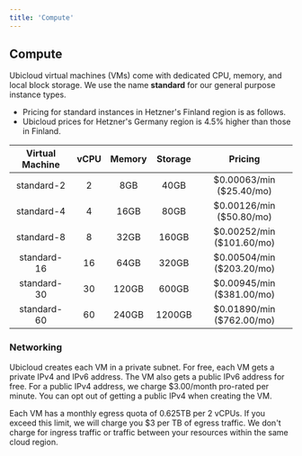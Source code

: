 ```yaml
---
title: 'Compute'
---
```


## Compute

Ubicloud virtual machines (VMs) come with dedicated CPU, memory, and local block storage. We use the name **standard** for our general purpose instance types.
- Pricing for standard instances in Hetzner's Finland region is as follows.
- Ubicloud prices for Hetzner's Germany region is 4.5% higher than those in Finland.

| Virtual Machine | vCPU | Memory | Storage |           Pricing           |
|:---------------:|:----:|:------:|:-------:|:---------------------------:|
|    standard-2   |   2  |   8GB  |   40GB  |  \$0.00063/min (\$25.40/mo) |
|    standard-4   |   4  |  16GB  |   80GB  |  \$0.00126/min (\$50.80/mo) |
|    standard-8   |   8  |  32GB  |  160GB  | \$0.00252/min (\$101.60/mo) |
|   standard-16   |  16  |  64GB  |  320GB  | \$0.00504/min (\$203.20/mo) |
|   standard-30   |  30  |  120GB |  600GB  | \$0.00945/min (\$381.00/mo) |
|   standard-60   |  60  |  240GB |  1200GB | \$0.01890/min (\$762.00/mo) |

### Networking

Ubicloud creates each VM in a private subnet. For free, each VM gets a private IPv4 and IPv6 address. The VM also gets a public IPv6 address for free. For a public IPv4 address, we charge \$3.00/month pro-rated per minute. You can opt out of getting a public IPv4 when creating the VM.

Each VM has a monthly egress quota of 0.625TB per 2 vCPUs. If you exceed this limit, we will charge you \$3 per TB of egress traffic. We don't charge for ingress traffic or traffic between your resources within the same cloud region.
